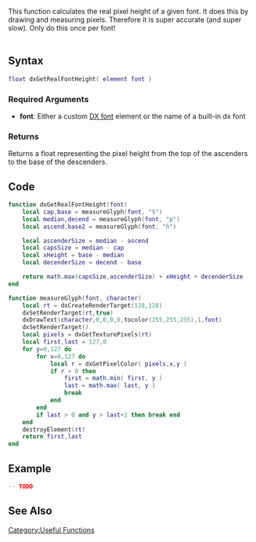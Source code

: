 <pageclass class="#228B22" subcaption="Useful Function"></pageclass>
<lowercasetitle/>

This function calculates the real pixel height of a given font. It does this by drawing and measuring pixels. Therefore it is super accurate (and super slow). Only do this once per font!
<br /><br />

==Syntax==
<syntaxhighlight lang="lua">float dxGetRealFontHeight( element font )</syntaxhighlight>

===Required Arguments===
* '''font''': Either a custom [[/DX font.md|DX font]] element or the name of a built-in dx font

===Returns===
Returns a float representing the pixel height from the top of the ascenders to the base of the descenders.

==Code==
<section name="Clientside Script" class="client" show="true">
<syntaxhighlight lang="lua">
function dxGetRealFontHeight(font)
    local cap,base = measureGlyph(font, "S")
    local median,decend = measureGlyph(font, "p")
    local ascend,base2 = measureGlyph(font, "h")

    local ascenderSize = median - ascend
    local capsSize = median - cap
    local xHeight = base - median
    local decenderSize = decend - base

    return math.max(capsSize,ascenderSize) + xHeight + decenderSize
end

function measureGlyph(font, character)
    local rt = dxCreateRenderTarget(128,128)
    dxSetRenderTarget(rt,true)
    dxDrawText(character,0,0,0,0,tocolor(255,255,255),1,font)
    dxSetRenderTarget()
    local pixels = dxGetTexturePixels(rt)
    local first,last = 127,0
    for y=0,127 do
        for x=0,127 do
            local r = dxGetPixelColor( pixels,x,y )
            if r > 0 then
                first = math.min( first, y )
                last = math.max( last, y )
                break
            end
        end
        if last > 0 and y > last+2 then break end
    end
    destroyElement(rt)
    return first,last
end 
</syntaxhighlight>
</section>


==Example==
<section name="Clientside Script" class="client" show="true">
<syntaxhighlight lang="lua">
-- TODO
</syntaxhighlight>
</section>


==See Also==
{{Useful_Functions}}

[[/Category:Useful Functions.md|Category:Useful Functions]]